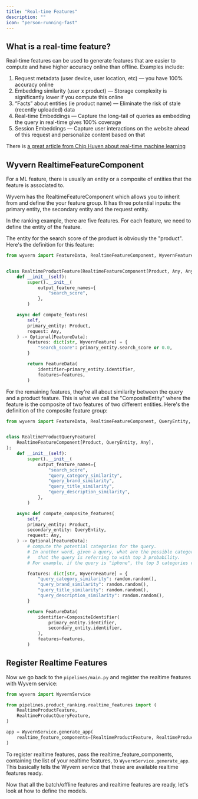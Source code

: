 ```yaml
---
title: "Real-time Features"
description: ""
icon: "person-running-fast"
---
```


## What is a real-time feature?

Real-time features can be used to generate features that are easier to compute and have higher accuracy online than offline. Examples include:

1. Request metadata (user device, user location, etc) — you have 100% accuracy online
2. Embedding similarity (user x product) — Storage complexity is significantly lower if you compute this online
3. “Facts” about entities (ie product name) — Eliminate the risk of stale (recently uploaded) data
4. Real-time Embeddings — Capture the long-tail of queries as embedding the query in real-time gives 100% coverage
5. Session Embeddings — Capture user interactions on the website ahead of this request and personalize content based on that

There is [a great article from Chip Huyen about real-time machine learning](https://huyenchip.com/2023/01/08/self-serve-feature-platforms.html#batch-vs-real-time-vs-nrt-features)

## Wyvern RealtimeFeatureComponent

For a ML feature, there is usually an entity or a composite of entities that the feature is associated to.

Wyvern has the RealtimeFeatureComponent which allows you to inherit from and define the your feature group. It has three potential inputs: the primary entity, the secondary entity and the request entity.

In the ranking example, there are five features. For each feature, we need to define the entity of the feature.

The entity for the search score of the product is obviously the "product". Here's the definition for this feature:

```python pipelines/product_ranking/realtime_features.py
from wyvern import FeatureData, RealtimeFeatureComponent, WyvernFeature


class RealtimeProductFeature(RealtimeFeatureComponent[Product, Any, Any]):
    def __init__(self):
        super().__init__(
            output_feature_names={
                "search_score",
            },
        )

    async def compute_features(
        self,
        primary_entity: Product,
        request: Any,
    ) -> Optional[FeatureData]:
        features: dict[str, WyvernFeature] = {
            "search_score": primary_entity.search_score or 0.0,
        }

        return FeatureData(
            identifier=primary_entity.identifier,
            features=features,
        )
```

For the remaining features, they're all about similarity between the query and a product feature. This is what we call the "CompositeEntity" where the feature is the composite of two features of two different entities. Here's the definition of the composite feature group:

```python pipelines/product_ranking/realtime_features.py
from wyvern import FeatureData, RealtimeFeatureComponent, QueryEntity, WyvernFeature


class RealtimeProductQueryFeature(
    RealtimeFeatureComponent[Product, QueryEntity, Any],
):
    def __init__(self):
        super().__init__(
            output_feature_names={
                "search_score",
                "query_category_similarity",
                "query_brand_similarity",
                "query_title_similarity",
                "query_description_similarity",
            },
        )

    async def compute_composite_features(
        self,
        primary_entity: Product,
        secondary_entity: QueryEntity,
        request: Any,
    ) -> Optional[FeatureData]:
        # compute the potential categories for the query.
        # In another word, given a query, what are the possible categories
        #   that the query is referring to with top 3 probability.
        # For example, if the query is "iphone", the top 3 categories could be "iphone", "iphone case", "iphone charger"

        features: dict[str, WyvernFeature] = {
            "query_category_similarity": random.random(),
            "query_brand_similarity": random.random(),
            "query_title_similarity": random.random(),
            "query_description_similarity": random.random(),
        }

        return FeatureData(
            identifier=CompositeIdentifier(
                primary_entity.identifier,
                secondary_entity.identifier,
            ),
            features=features,
        )
```

## Register Realtime Features

Now we go back to the `pipelines/main.py` and register the realtime features with Wyvern service:

```python pipelines/main.py
from wyvern import WyvernService

from pipelines.product_ranking.realtime_features import (
    RealtimeProductFeature,
    RealtimeProductQueryFeature,
)

app = WyvernService.generate_app(
    realtime_feature_components=[RealtimeProductFeature, RealtimeProductQueryFeature],
)
```

To register realtime features, pass the realtime_feature_components, containing the list of your realtime features, to `WyvernService.generate_app`. This basically tells the Wyvern service that these are available realtime features ready.

Now that all the batch/offline features and realtime features are ready, let's look at how to define the models.
